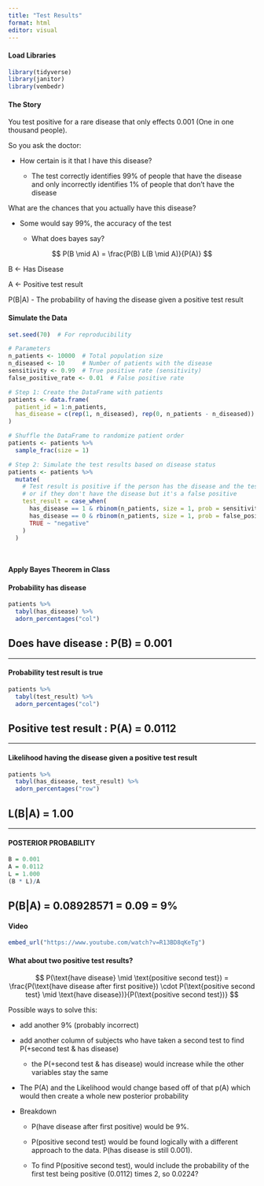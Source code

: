 ```yaml
---
title: "Test Results"
format: html
editor: visual
---
```


#### Load Libraries

```r
library(tidyverse)
library(janitor)
library(vembedr)
```

#### The Story

You test positive for a rare disease that only effects 0.001 (One in one thousand people).

So you ask the doctor:

-   How certain is it that I have this disease?

    -   The test correctly identifies 99% of people that have the disease and only incorrectly identifies 1% of people that don't have the disease

What are the chances that you actually have this disease?

-   Some would say 99%, the accuracy of the test

    -   What does bayes say?

$$
P(B \mid A) = \frac{P(B) L(B \mid A)}{P(A)} 
$$

B \<- Has Disease

A \<- Positive test result

P(B\|A) - The probability of having the disease given a positive test result

#### Simulate the Data

```r

set.seed(70)  # For reproducibility

# Parameters
n_patients <- 10000  # Total population size
n_diseased <- 10     # Number of patients with the disease
sensitivity <- 0.99  # True positive rate (sensitivity)
false_positive_rate <- 0.01  # False positive rate

# Step 1: Create the DataFrame with patients
patients <- data.frame(
  patient_id = 1:n_patients,
  has_disease = c(rep(1, n_diseased), rep(0, n_patients - n_diseased))  # 10 with the disease, rest without
)

# Shuffle the DataFrame to randomize patient order
patients <- patients %>%
  sample_frac(size = 1)

# Step 2: Simulate the test results based on disease status
patients <- patients %>%
  mutate(
    # Test result is positive if the person has the disease and the test is sensitive,
    # or if they don't have the disease but it's a false positive
    test_result = case_when(
      has_disease == 1 & rbinom(n_patients, size = 1, prob = sensitivity) == 1 ~ "positive",
      has_disease == 0 & rbinom(n_patients, size = 1, prob = false_positive_rate) == 1 ~ "positive",
      TRUE ~ "negative"
    )
  )




```

#### Apply Bayes Theorem in Class

#### Probability has disease

```r
patients %>%
  tabyl(has_disease) %>%
  adorn_percentages("col")
```

## Does have disease : P(B) = 0.001

------------------------------------------------------------------------

#### Probability test result is true

```r
patients %>%
  tabyl(test_result) %>%
  adorn_percentages("col")
```

## Positive test result : P(A) = 0.0112

------------------------------------------------------------------------

#### Likelihood having the disease given a positive test result

```r
patients %>%
  tabyl(has_disease, test_result) %>%
  adorn_percentages("row")
```

## L(B\|A) = 1.00

------------------------------------------------------------------------

#### POSTERIOR PROBABILITY

```r
B = 0.001
A = 0.0112
L = 1.000
(B * L)/A
```

## P(B\|A) = 0.08928571 = 0.09 = 9%

#### Video

```r
embed_url("https://www.youtube.com/watch?v=R13BD8qKeTg")
```

#### What about two positive test results?

$$
P(\text{have disease} \mid \text{positive second test}) = \frac{P(\text{have disease after first positive}) \cdot P(\text{positive second test} \mid \text{have disease})}{P(\text{positive second test})}
$$

Possible ways to solve this:

-   add another 9% (probably incorrect)

-   add another column of subjects who have taken a second test to find P(+second test & has disease)

    -   the P(+second test & has disease) would increase while the other variables stay the same

-   The P(A) and the Likelihood would change based off of that p(A) which would then create a whole new posterior probability

-   Breakdown

    -   P(have disease after first positive) would be 9%.

    -   P(positive second test) would be found logically with a different approach to the data. P(has disease is still 0.001).

    -   To find P(positive second test), would include the probability of the first test being positive (0.0112) times 2, so 0.0224?
